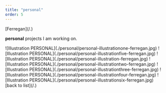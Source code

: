 ```yaml
---
title: "personal"
order: 5
---
```

<Description>
[Ferregan](/.)

__personal__ projects I am working on.
</Description>

<Illustrations>
    ![Illustration PERSONAL](./personal/personal-illustrationone-ferregan.jpg)
    ![Illustration PERSONAL](./personal/personal-illustrationfive-ferregan.jpg)
    ![Illustration PERSONAL](./personal/personal-illustration-ferregan.jpg)
    ![Illustration PERSONAL](./personal/personal-illustrationtwo-ferregan.jpg)
    ![Illustration PERSONAL](./personal/personal-illustrationthree-ferregan.jpg)
    ![Illustration PERSONAL](./personal/personal-illustrationfour-ferregan.jpg)
    ![Illustration PERSONAL](./personal/personal-illustrationsix-ferregan.jpg)
</Illustrations>

<Description>
[back to list](/.)
</Description>

